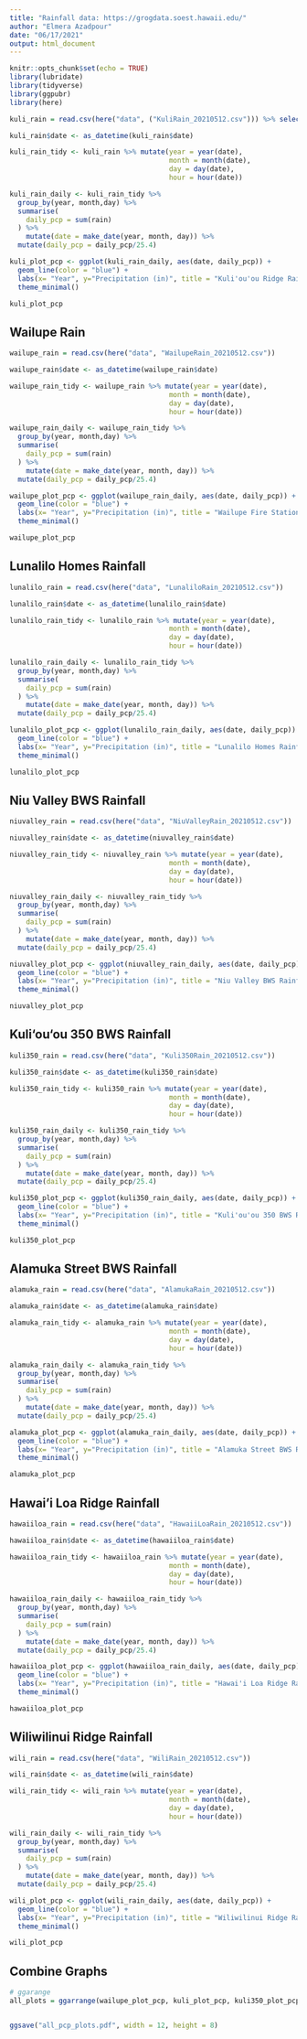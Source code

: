 ```yaml
---
title: "Rainfall data: https://grogdata.soest.hawaii.edu/" 
author: "Elmera Azadpour"
date: "06/17/2021"
output: html_document
---
```


```r
knitr::opts_chunk$set(echo = TRUE)
library(lubridate)
library(tidyverse)
library(ggpubr)
library(here)
```

```r
kuli_rain = read.csv(here("data", ("KuliRain_20210512.csv"))) %>% select(-X)

kuli_rain$date <- as_datetime(kuli_rain$date)

kuli_rain_tidy <- kuli_rain %>% mutate(year = year(date), 
                                       month = month(date), 
                                       day = day(date), 
                                       hour = hour(date))

kuli_rain_daily <- kuli_rain_tidy %>% 
  group_by(year, month,day) %>% 
  summarise(
    daily_pcp = sum(rain)
  ) %>% 
    mutate(date = make_date(year, month, day)) %>% 
  mutate(daily_pcp = daily_pcp/25.4)

kuli_plot_pcp <- ggplot(kuli_rain_daily, aes(date, daily_pcp)) +
  geom_line(color = "blue") + 
  labs(x= "Year", y="Precipitation (in)", title = "Kuli'ou'ou Ridge Rainfall") + 
  theme_minimal() 

kuli_plot_pcp
```

## Wailupe Rain
```r
wailupe_rain = read.csv(here("data", "WailupeRain_20210512.csv"))

wailupe_rain$date <- as_datetime(wailupe_rain$date)

wailupe_rain_tidy <- wailupe_rain %>% mutate(year = year(date), 
                                       month = month(date), 
                                       day = day(date), 
                                       hour = hour(date))

wailupe_rain_daily <- wailupe_rain_tidy %>% 
  group_by(year, month,day) %>% 
  summarise(
    daily_pcp = sum(rain)
  ) %>% 
    mutate(date = make_date(year, month, day)) %>% 
  mutate(daily_pcp = daily_pcp/25.4)

wailupe_plot_pcp <- ggplot(wailupe_rain_daily, aes(date, daily_pcp)) +
  geom_line(color = "blue") +
  labs(x= "Year", y="Precipitation (in)", title = "Wailupe Fire Station Rainfall") + 
  theme_minimal()

wailupe_plot_pcp
```

## Lunalilo Homes Rainfall
```r
lunalilo_rain = read.csv(here("data", "LunaliloRain_20210512.csv"))

lunalilo_rain$date <- as_datetime(lunalilo_rain$date)

lunalilo_rain_tidy <- lunalilo_rain %>% mutate(year = year(date), 
                                       month = month(date), 
                                       day = day(date), 
                                       hour = hour(date))

lunalilo_rain_daily <- lunalilo_rain_tidy %>% 
  group_by(year, month,day) %>% 
  summarise(
    daily_pcp = sum(rain)
  ) %>% 
    mutate(date = make_date(year, month, day)) %>% 
  mutate(daily_pcp = daily_pcp/25.4)

lunalilo_plot_pcp <- ggplot(lunalilo_rain_daily, aes(date, daily_pcp)) +
  geom_line(color = "blue") +
  labs(x= "Year", y="Precipitation (in)", title = "Lunalilo Homes Rainfall") + 
  theme_minimal() 

lunalilo_plot_pcp
```

## Niu Valley BWS Rainfall
```r
niuvalley_rain = read.csv(here("data", "NiuValleyRain_20210512.csv"))

niuvalley_rain$date <- as_datetime(niuvalley_rain$date)

niuvalley_rain_tidy <- niuvalley_rain %>% mutate(year = year(date), 
                                       month = month(date), 
                                       day = day(date), 
                                       hour = hour(date))

niuvalley_rain_daily <- niuvalley_rain_tidy %>% 
  group_by(year, month,day) %>% 
  summarise(
    daily_pcp = sum(rain)
  ) %>% 
    mutate(date = make_date(year, month, day)) %>% 
  mutate(daily_pcp = daily_pcp/25.4)

niuvalley_plot_pcp <- ggplot(niuvalley_rain_daily, aes(date, daily_pcp)) +
  geom_line(color = "blue") +
  labs(x= "Year", y="Precipitation (in)", title = "Niu Valley BWS Rainfall") + 
  theme_minimal() 

niuvalley_plot_pcp
```

## Kuli‘ou‘ou 350 BWS Rainfall
```r
kuli350_rain = read.csv(here("data", "Kuli350Rain_20210512.csv"))

kuli350_rain$date <- as_datetime(kuli350_rain$date)

kuli350_rain_tidy <- kuli350_rain %>% mutate(year = year(date), 
                                       month = month(date), 
                                       day = day(date), 
                                       hour = hour(date))

kuli350_rain_daily <- kuli350_rain_tidy %>% 
  group_by(year, month,day) %>% 
  summarise(
    daily_pcp = sum(rain)
  ) %>% 
    mutate(date = make_date(year, month, day)) %>% 
  mutate(daily_pcp = daily_pcp/25.4)

kuli350_plot_pcp <- ggplot(kuli350_rain_daily, aes(date, daily_pcp)) +
  geom_line(color = "blue") +
  labs(x= "Year", y="Precipitation (in)", title = "Kuli'ou'ou 350 BWS Rainfall") + 
  theme_minimal() 

kuli350_plot_pcp
```
## Alamuka Street BWS Rainfall
```r
alamuka_rain = read.csv(here("data", "AlamukaRain_20210512.csv"))

alamuka_rain$date <- as_datetime(alamuka_rain$date)

alamuka_rain_tidy <- alamuka_rain %>% mutate(year = year(date), 
                                       month = month(date), 
                                       day = day(date), 
                                       hour = hour(date))

alamuka_rain_daily <- alamuka_rain_tidy %>% 
  group_by(year, month,day) %>% 
  summarise(
    daily_pcp = sum(rain)
  ) %>% 
    mutate(date = make_date(year, month, day)) %>% 
  mutate(daily_pcp = daily_pcp/25.4)

alamuka_plot_pcp <- ggplot(alamuka_rain_daily, aes(date, daily_pcp)) +
  geom_line(color = "blue") +
  labs(x= "Year", y="Precipitation (in)", title = "Alamuka Street BWS Rainfall") + 
  theme_minimal() 

alamuka_plot_pcp
```

## Hawai'i Loa Ridge Rainfall
```r
hawaiiloa_rain = read.csv(here("data", "HawaiiLoaRain_20210512.csv"))

hawaiiloa_rain$date <- as_datetime(hawaiiloa_rain$date)

hawaiiloa_rain_tidy <- hawaiiloa_rain %>% mutate(year = year(date), 
                                       month = month(date), 
                                       day = day(date), 
                                       hour = hour(date))

hawaiiloa_rain_daily <- hawaiiloa_rain_tidy %>% 
  group_by(year, month,day) %>% 
  summarise(
    daily_pcp = sum(rain)
  ) %>% 
    mutate(date = make_date(year, month, day)) %>% 
  mutate(daily_pcp = daily_pcp/25.4)

hawaiiloa_plot_pcp <- ggplot(hawaiiloa_rain_daily, aes(date, daily_pcp)) +
  geom_line(color = "blue") +
  labs(x= "Year", y="Precipitation (in)", title = "Hawai'i Loa Ridge Rainfall") + 
  theme_minimal() 

hawaiiloa_plot_pcp
```

## Wiliwilinui Ridge Rainfall
```r
wili_rain = read.csv(here("data", "WiliRain_20210512.csv"))

wili_rain$date <- as_datetime(wili_rain$date)

wili_rain_tidy <- wili_rain %>% mutate(year = year(date), 
                                       month = month(date), 
                                       day = day(date), 
                                       hour = hour(date))

wili_rain_daily <- wili_rain_tidy %>% 
  group_by(year, month,day) %>% 
  summarise(
    daily_pcp = sum(rain)
  ) %>% 
    mutate(date = make_date(year, month, day)) %>% 
  mutate(daily_pcp = daily_pcp/25.4)

wili_plot_pcp <- ggplot(wili_rain_daily, aes(date, daily_pcp)) +
  geom_line(color = "blue") +
  labs(x= "Year", y="Precipitation (in)", title = "Wiliwilinui Ridge Rainfall") + 
  theme_minimal() 

wili_plot_pcp
```

## Combine Graphs
```r
# ggarange
all_plots = ggarrange(wailupe_plot_pcp, kuli_plot_pcp, kuli350_plot_pcp, lunalilo_plot_pcp, niuvalley_plot_pcp, alamuka_plot_pcp, hawaiiloa_plot_pcp, wili_plot_pcp,  ncol = 2, nrow = 4, labels = "AUTO")


ggsave("all_pcp_plots.pdf", width = 12, height = 8)
```

